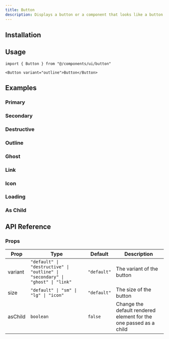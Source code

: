 ```yaml
---
title: Button
description: Displays a button or a component that looks like a button.
---
```



<ComponentPreview name="button" />

## Installation

<PackageManagerTabs />

## Usage

```tsx
import { Button } from "@/components/ui/button"
```

```tsx
<Button variant="outline">Button</Button>
```

## Examples

### Primary

<ComponentPreview name="button-primary" />

### Secondary

<ComponentPreview name="button-secondary" />

### Destructive

<ComponentPreview name="button-destructive" />

### Outline

<ComponentPreview name="button-outline" />

### Ghost

<ComponentPreview name="button-ghost" />

### Link

<ComponentPreview name="button-link" />

### Icon

<ComponentPreview name="button-icon" />

### Loading

<ComponentPreview name="button-loading" />

### As Child

<ComponentPreview name="button-as-child" />

## API Reference

### Props

| Prop | Type | Default | Description |
| --- | --- | --- | --- |
| variant | `"default" \| "destructive" \| "outline" \| "secondary" \| "ghost" \| "link"` | `"default"` | The variant of the button |
| size | `"default" \| "sm" \| "lg" \| "icon"` | `"default"` | The size of the button |
| asChild | `boolean` | `false` | Change the default rendered element for the one passed as a child |